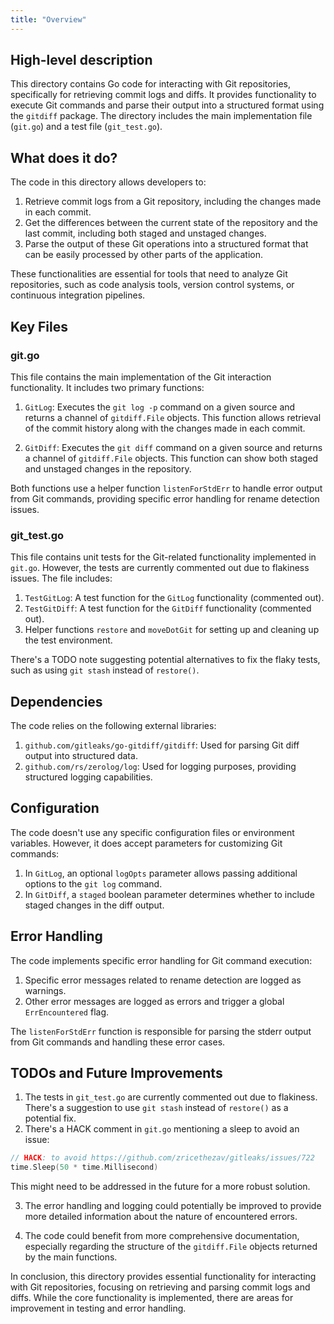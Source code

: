 ```yaml
---
title: "Overview"
---
```


## High-level description
This directory contains Go code for interacting with Git repositories, specifically for retrieving commit logs and diffs. It provides functionality to execute Git commands and parse their output into a structured format using the `gitdiff` package. The directory includes the main implementation file (`git.go`) and a test file (`git_test.go`).

## What does it do?
The code in this directory allows developers to:
1. Retrieve commit logs from a Git repository, including the changes made in each commit.
2. Get the differences between the current state of the repository and the last commit, including both staged and unstaged changes.
3. Parse the output of these Git operations into a structured format that can be easily processed by other parts of the application.

These functionalities are essential for tools that need to analyze Git repositories, such as code analysis tools, version control systems, or continuous integration pipelines.

## Key Files

### git.go
This file contains the main implementation of the Git interaction functionality. It includes two primary functions:

1. `GitLog`: Executes the `git log -p` command on a given source and returns a channel of `gitdiff.File` objects. This function allows retrieval of the commit history along with the changes made in each commit.

2. `GitDiff`: Executes the `git diff` command on a given source and returns a channel of `gitdiff.File` objects. This function can show both staged and unstaged changes in the repository.

Both functions use a helper function `listenForStdErr` to handle error output from Git commands, providing specific error handling for rename detection issues.

### git_test.go
This file contains unit tests for the Git-related functionality implemented in `git.go`. However, the tests are currently commented out due to flakiness issues. The file includes:

1. `TestGitLog`: A test function for the `GitLog` functionality (commented out).
2. `TestGitDiff`: A test function for the `GitDiff` functionality (commented out).
3. Helper functions `restore` and `moveDotGit` for setting up and cleaning up the test environment.

There's a TODO note suggesting potential alternatives to fix the flaky tests, such as using `git stash` instead of `restore()`.

## Dependencies
The code relies on the following external libraries:

1. `github.com/gitleaks/go-gitdiff/gitdiff`: Used for parsing Git diff output into structured data.
2. `github.com/rs/zerolog/log`: Used for logging purposes, providing structured logging capabilities.

## Configuration
The code doesn't use any specific configuration files or environment variables. However, it does accept parameters for customizing Git commands:

1. In `GitLog`, an optional `logOpts` parameter allows passing additional options to the `git log` command.
2. In `GitDiff`, a `staged` boolean parameter determines whether to include staged changes in the diff output.

## Error Handling
The code implements specific error handling for Git command execution:

1. Specific error messages related to rename detection are logged as warnings.
2. Other error messages are logged as errors and trigger a global `ErrEncountered` flag.

The `listenForStdErr` function is responsible for parsing the stderr output from Git commands and handling these error cases.

## TODOs and Future Improvements
1. The tests in `git_test.go` are currently commented out due to flakiness. There's a suggestion to use `git stash` instead of `restore()` as a potential fix.
2. There's a HACK comment in `git.go` mentioning a sleep to avoid an issue:

```go
// HACK: to avoid https://github.com/zricethezav/gitleaks/issues/722
time.Sleep(50 * time.Millisecond)
```

This might need to be addressed in the future for a more robust solution.

3. The error handling and logging could potentially be improved to provide more detailed information about the nature of encountered errors.

4. The code could benefit from more comprehensive documentation, especially regarding the structure of the `gitdiff.File` objects returned by the main functions.

In conclusion, this directory provides essential functionality for interacting with Git repositories, focusing on retrieving and parsing commit logs and diffs. While the core functionality is implemented, there are areas for improvement in testing and error handling.